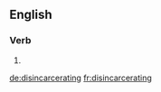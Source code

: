 ==English==

===Verb===
{{head|en}}

# {{present participle of|disincarcerate}}

[[de:disincarcerating]]
[[fr:disincarcerating]]